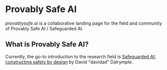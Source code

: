 # Provably Safe AI

*provablysafe.ai* is a collaborative landing page for the field and community of Provably Safe AI / Safeguarded AI.

## What is Provably Safe AI?

Currently, the go-to introduction to the research field is [Safeguarded AI: constructing safety by design](https://www.aria.org.uk/wp-content/uploads/2024/01/ARIA-Safeguarded-AI-Programme-Thesis-V1.pdf) by David "davidad" Dalrymple.
